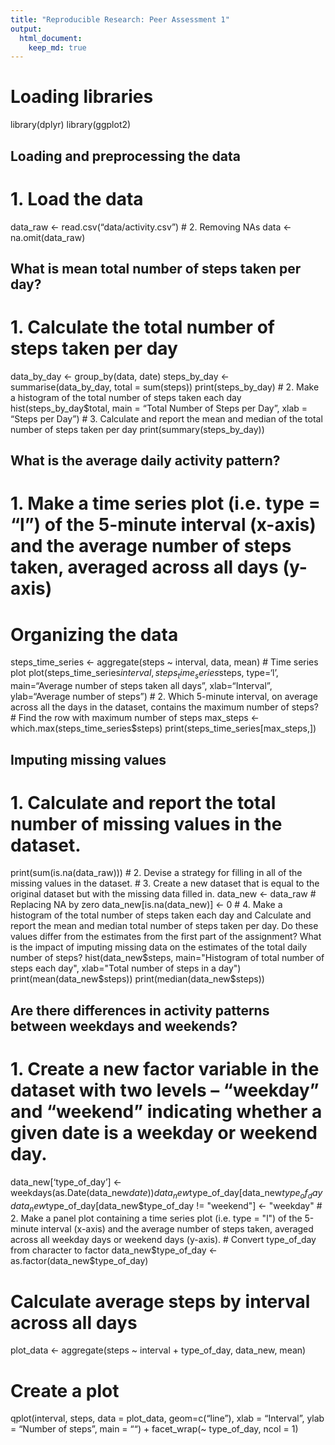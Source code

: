 ```yaml
---
title: "Reproducible Research: Peer Assessment 1"
output: 
  html_document:
    keep_md: true
---
```


# Loading libraries
library(dplyr)
library(ggplot2)

## Loading and preprocessing the data

# 1. Load the data
data_raw <- read.csv("data/activity.csv")
# 2. Removing NAs
data <- na.omit(data_raw)

## What is mean total number of steps taken per day?

# 1. Calculate the total number of steps taken per day
data_by_day <- group_by(data, date)
steps_by_day <- summarise(data_by_day, total = sum(steps))
print(steps_by_day)
# 2. Make a histogram of the total number of steps taken each day
hist(steps_by_day$total, main = "Total Number of Steps per Day", xlab = "Steps per Day")
# 3. Calculate and report the mean and median of the total number of steps taken per day
print(summary(steps_by_day))

## What is the average daily activity pattern?

# 1. Make a time series plot (i.e. type = "l") of the 5-minute interval (x-axis) and the average number of steps taken, averaged across all days (y-axis)
# Organizing the data
steps_time_series <- aggregate(steps ~ interval, data, mean)
# Time series plot
plot(steps_time_series$interval, steps_time_series$steps, type='l', 
     main="Average number of steps taken all days", xlab="Interval", 
     ylab="Average number of steps")
# 2. Which 5-minute interval, on average across all the days in the dataset, contains the maximum number of steps?
# Find the row with maximum number of steps
max_steps <- which.max(steps_time_series$steps)
print(steps_time_series[max_steps,])

## Imputing missing values

# 1. Calculate and report the total number of missing values in the dataset.
print(sum(is.na(data_raw)))
# 2. Devise a strategy for filling in all of the missing values in the dataset.
# 3. Create a new dataset that is equal to the original dataset but with the missing data filled in.
data_new <- data_raw
# Replacing NA by zero
data_new[is.na(data_new)] <- 0
# 4. Make a histogram of the total number of steps taken each day and Calculate and report the mean and median total number of steps taken per day. Do these values differ from the estimates from the first part of the assignment? What is the impact of imputing missing data on the estimates of the total daily number of steps?
hist(data_new$steps, main="Histogram of total number of steps each day", 
     xlab="Total number of steps in a day")
print(mean(data_new$steps))
print(median(data_new$steps))

## Are there differences in activity patterns between weekdays and weekends?

# 1. Create a new factor variable in the dataset with two levels – “weekday” and “weekend” indicating whether a given date is a weekday or weekend day.
data_new['type_of_day'] <- weekdays(as.Date(data_new$date))
data_new$type_of_day[data_new$type_of_day  %in% c('Saturday','Sunday') ] <- "weekend"
data_new$type_of_day[data_new$type_of_day != "weekend"] <- "weekday"
# 2. Make a panel plot containing a time series plot (i.e. type = "l") of the 5-minute interval (x-axis) and the average number of steps taken, averaged across all weekday days or weekend days (y-axis).
# Convert type_of_day from character to factor
data_new$type_of_day <- as.factor(data_new$type_of_day)

# Calculate average steps by interval across all days
plot_data <- aggregate(steps ~ interval + type_of_day, data_new, mean)

# Create a plot
qplot(interval, 
      steps, 
      data = plot_data, 
      geom=c("line"),
      xlab = "Interval", 
      ylab = "Number of steps", 
      main = "") +
  facet_wrap(~ type_of_day, ncol = 1)
  